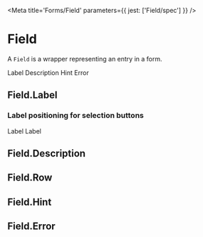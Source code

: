 

<Meta title='Forms/Field' parameters={{ jest: ['Field/spec'] }} />

# Field

A `Field` is a wrapper representing an entry in a form.

<Preview>
  <Story name='Example'>
    <Field>
      <Field.Label>Label</Field.Label>
      <Field.Description>Description</Field.Description>
      <Field.Row>
        <InputBox.Skeleton />
      </Field.Row>
      <Field.Hint>Hint</Field.Hint>
      <Field.Error>Error</Field.Error>
    </Field>
  </Story>
</Preview>

<Props of={Field} />

## Field.Label

<Props of={Field.Label} />

### Label positioning for selection buttons

<Preview>
  <Story name='With CheckBox'>
    <Field>
      <Field.Row>
        <CheckBox id='check-box' />
        <Field.Label htmlFor='check-box'>Label</Field.Label>
      </Field.Row>
    </Field>
  </Story>
</Preview>

<Preview>
  <Story name='With ToggleSwitch'>
    <Field>
      <Field.Row>
        <ToggleSwitch id='toggle-switch' />
        <Field.Label htmlFor='toggle-switch'>Label</Field.Label>
      </Field.Row>
    </Field>
  </Story>
</Preview>

## Field.Description

<Props of={Field.Description} />

## Field.Row

<Props of={Field.Row} />

## Field.Hint

<Props of={Field.Hint} />

## Field.Error

<Props of={Field.Error} />
